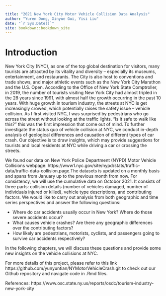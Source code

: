```yaml
--- 

title: "2021 New York City Motor Vehicle Collision Data Analysis"
author: "Yuren Dong, Xinyue Gui, Yisi Liu"
date: "`r Sys.Date()`"
site: bookdown::bookdown_site
---
```


# Introduction

New York City (NYC), as one of the top global destination for visitors, many tourists are attracted by its vitality and diversity -- especially its museums, entertainment, and restaurants. The City is also host to conventions and trade shows, and major athletic events such as the New York City Marathon and the U.S. Open. According to the Office of New York State Comptroller, in 2019, the number of tourists visiting New York City had almost tripled in the 28 years since 1991, with almost half the growth occurring in the past 10 years. With huge growth in tourism industry, the streets at NYC is get increasingly crowed, which potentially raises the safety issue -- vehicle collision. As I first visited NYC, I was surprised by pedestrians who go across the street without looking at the traffic lights. “Is it safe to walk like this?” this was the first impression that come out of mind. To further investigate the status quo of vehicle collision at NYC, we conduct in-depth analysis of geological differences and causation of different types of car crash. Our objective is to draw insights, which may provide suggestions for tourists and local residents at NYC while driving a car or crossing the streets.


We found our data on New York Police Department (NYPD) Motor Vehicle Collisions webpage:  https://www1.nyc.gov/site/nypd/stats/traffic-data/traffic-data-collision.page.The datasets is updated on a monthly basis and spans from January up to the previous month from now. For consistency, we will use the cumulative data on Octobor 2021. It consists of three parts: collision details (number of vehicles damaged, number of individuals injured or killed), vehicle type descriptions, and contributing factors. We would like to carry out analysis from both geographic and time series perspectives and answer the following questions:

- Where do car accidents usually occur in New York? Where do those severe accidents occur?
- What causes vehicle crashes? Are there any geographic differences over the contributing factors? 
- How likely are pedestrians, motorists, cyclists, and passengers going to survive car accidents respectively?


In the following chapters, we will discuss these questions and provide some new insights on the vehicle collisions at NYC.

For more details of this project, please refer to this link
https://github.com/yunyuntian/NYMotorVehicleCrash.git to check out our Github repository and navigate code in .Rmd files.


References:
https://www.osc.state.ny.us/reports/osdc/tourism-industry-new-york-city
